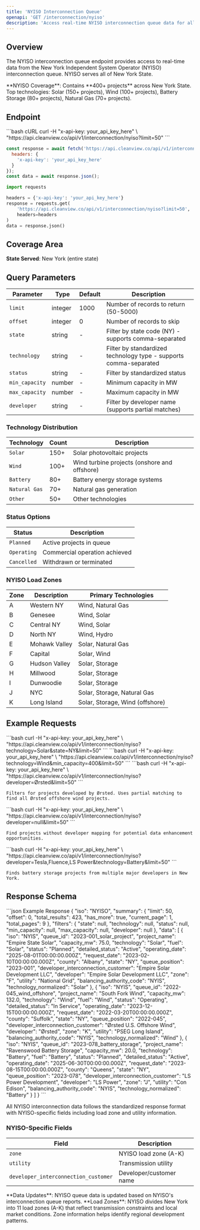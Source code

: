 ```yaml
---
title: 'NYISO Interconnection Queue'
openapi: 'GET /interconnection/nyiso'
description: 'Access real-time NYISO interconnection queue data for all power projects'
---
```


## Overview

The NYISO interconnection queue endpoint provides access to real-time data from the New York Independent System Operator (NYISO) interconnection queue. NYISO serves all of New York State.

<Note>
**NYISO Coverage**: Contains **400+ projects** across New York State. Top technologies: Solar (150+ projects), Wind (100+ projects), Battery Storage (80+ projects), Natural Gas (70+ projects).
</Note>

## Endpoint

<CodeGroup>
```bash cURL
curl -H "x-api-key: your_api_key_here" \
  "https://api.cleanview.co/api/v1/interconnection/nyiso?limit=50"
```

```javascript JavaScript
const response = await fetch('https://api.cleanview.co/api/v1/interconnection/nyiso?limit=50', {
  headers: {
    'x-api-key': 'your_api_key_here'
  }
});
const data = await response.json();
```

```python Python
import requests

headers = {'x-api-key': 'your_api_key_here'}
response = requests.get(
    'https://api.cleanview.co/api/v1/interconnection/nyiso?limit=50',
    headers=headers
)
data = response.json()
```
</CodeGroup>

## Coverage Area

**State Served**: New York (entire state)

## Query Parameters

| Parameter | Type | Default | Description |
|-----------|------|---------|-------------|
| `limit` | integer | 1000 | Number of records to return (50-5000) |
| `offset` | integer | 0 | Number of records to skip |
| `state` | string | - | Filter by state code (NY) - supports comma-separated |
| `technology` | string | - | Filter by standardized technology type - supports comma-separated |
| `status` | string | - | Filter by standardized status |
| `min_capacity` | number | - | Minimum capacity in MW |
| `max_capacity` | number | - | Maximum capacity in MW |
| `developer` | string | - | Filter by developer name (supports partial matches) |

### Technology Distribution

| Technology | Count | Description |
|------------|-------|-------------|
| `Solar` | 150+ | Solar photovoltaic projects |
| `Wind` | 100+ | Wind turbine projects (onshore and offshore) |
| `Battery` | 80+ | Battery energy storage systems |
| `Natural Gas` | 70+ | Natural gas generation |
| `Other` | 50+ | Other technologies |

### Status Options

| Status | Description |
|--------|-------------|
| `Planned` | Active projects in queue |
| `Operating` | Commercial operation achieved |
| `Cancelled` | Withdrawn or terminated |

### NYISO Load Zones

| Zone | Description | Primary Technologies |
|------|-------------|---------------------|
| A | Western NY | Wind, Natural Gas |
| B | Genesee | Wind, Solar |
| C | Central NY | Wind, Solar |
| D | North NY | Wind, Hydro |
| E | Mohawk Valley | Solar, Natural Gas |
| F | Capital | Solar, Wind |
| G | Hudson Valley | Solar, Storage |
| H | Millwood | Solar, Storage |
| I | Dunwoodie | Solar, Storage |
| J | NYC | Solar, Storage, Natural Gas |
| K | Long Island | Solar, Storage, Wind (offshore) |

## Example Requests

<AccordionGroup>
  <Accordion title="Get Solar Projects in New York">
    ```bash
    curl -H "x-api-key: your_api_key_here" \
      "https://api.cleanview.co/api/v1/interconnection/nyiso?technology=Solar&state=NY&limit=50"
    ```
  </Accordion>
  
  <Accordion title="Get Offshore Wind Projects">
    ```bash
    curl -H "x-api-key: your_api_key_here" \
      "https://api.cleanview.co/api/v1/interconnection/nyiso?technology=Wind&min_capacity=400&limit=50"
    ```
  </Accordion>
  
  <Accordion title="Get Ørsted Projects">
    ```bash
    curl -H "x-api-key: your_api_key_here" \
      "https://api.cleanview.co/api/v1/interconnection/nyiso?developer=Ørsted&limit=50"
    ```
    
    Filters for projects developed by Ørsted. Uses partial matching to find all Ørsted offshore wind projects.
  </Accordion>
  
  <Accordion title="Get Projects Without Developer Information">
    ```bash
    curl -H "x-api-key: your_api_key_here" \
      "https://api.cleanview.co/api/v1/interconnection/nyiso?developer=null&limit=50"
    ```
    
    Find projects without developer mapping for potential data enhancement opportunities.
  </Accordion>
  
  <Accordion title="Get Multiple Developer Battery Projects">
    ```bash
    curl -H "x-api-key: your_api_key_here" \
      "https://api.cleanview.co/api/v1/interconnection/nyiso?developer=Tesla,Fluence,LS Power&technology=Battery&limit=50"
    ```
    
    Finds battery storage projects from multiple major developers in New York.
  </Accordion>
</AccordionGroup>

## Response Schema

<ResponseExample>
```json Example Response
{
  "iso": "NYISO",
  "summary": {
    "limit": 50,
    "offset": 0,
    "total_results": 423,
    "has_more": true,
    "current_page": 1,
    "total_pages": 9
  },
  "filters": {
    "state": null,
    "technology": null,
    "status": null,
    "min_capacity": null,
    "max_capacity": null,
    "developer": null
  },
  "data": [
    {
      "iso": "NYIS",
      "queue_id": "2023-001_solar_project",
      "project_name": "Empire State Solar",
      "capacity_mw": 75.0,
      "technology": "Solar",
      "fuel": "Solar",
      "status": "Planned",
      "detailed_status": "Active",
      "operating_date": "2025-08-01T00:00:00.000Z",
      "request_date": "2023-02-10T00:00:00.000Z",
      "county": "Albany",
      "state": "NY",
      "queue_position": "2023-001",
      "developer_interconnection_customer": "Empire Solar Development LLC",
      "developer": "Empire Solar Development LLC",
      "zone": "F",
      "utility": "National Grid",
      "balancing_authority_code": "NYIS",
      "technology_normalized": "Solar"
    },
    {
      "iso": "NYIS",
      "queue_id": "2022-045_wind_offshore",
      "project_name": "South Fork Wind",
      "capacity_mw": 132.0,
      "technology": "Wind",
      "fuel": "Wind",
      "status": "Operating",
      "detailed_status": "In Service",
      "operating_date": "2023-12-15T00:00:00.000Z",
      "request_date": "2022-03-20T00:00:00.000Z",
      "county": "Suffolk",
      "state": "NY",
      "queue_position": "2022-045",
      "developer_interconnection_customer": "Ørsted U.S. Offshore Wind",
      "developer": "Ørsted",
      "zone": "K",
      "utility": "PSEG Long Island",
      "balancing_authority_code": "NYIS",
      "technology_normalized": "Wind"
    },
    {
      "iso": "NYIS",
      "queue_id": "2023-078_battery_storage",
      "project_name": "Ravenswood Battery Storage",
      "capacity_mw": 20.0,
      "technology": "Battery",
      "fuel": "Battery",
      "status": "Planned",
      "detailed_status": "Active",
      "operating_date": "2025-06-30T00:00:00.000Z",
      "request_date": "2023-08-15T00:00:00.000Z",
      "county": "Queens",
      "state": "NY",
      "queue_position": "2023-078",
      "developer_interconnection_customer": "LS Power Development",
      "developer": "LS Power",
      "zone": "J",
      "utility": "Con Edison",
      "balancing_authority_code": "NYIS",
      "technology_normalized": "Battery"
    }
  ]
}
```
</ResponseExample>

All NYISO interconnection data follows the standardized response format with NYISO-specific fields including load zone and utility information.

### NYISO-Specific Fields

| Field | Description |
|-------|-------------|
| `zone` | NYISO load zone (A-K) |
| `utility` | Transmission utility |
| `developer_interconnection_customer` | Developer/customer name |

<Note>
**Data Updates**: NYISO queue data is updated based on NYISO's interconnection queue reports.
</Note>

<Info>
**Load Zones**: NYISO divides New York into 11 load zones (A-K) that reflect transmission constraints and local market conditions. Zone information helps identify regional development patterns.
</Info>